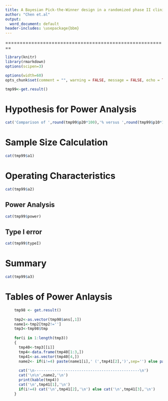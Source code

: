 ---
title: A Bayesian Pick-the-Winner design in a randomized phase II clinical trial
author: "Chen et.al"
output:
  word_document: default
header-includes: \usepackage{bbm}
---
========================================================

```{r library, echo=FALSE,comment="",warning=FALSE,message=FALSE}

library(knitr)
library(rmarkdown)
options(scipen=3)
```


```{r set-options, echo=FALSE, cache=FALSE}
options(width=60)
opts_chunk$set(comment = "", warning = FALSE, message = FALSE, echo = TRUE, tidy = FALSE, size="small",fig.height=5)

```


```{r, echo=FALSE}
tmp99<-get.result()

```


# Hypothesis for Power Analysis
```{r, echo=FALSE, results='asis'}
cat('Comparison of ',round(tmp99$p20*100),'% versus ',round(tmp99$p10*100),'% Response Rate') 
```


# Sample Size Calculation
```{r, echo=FALSE, results='asis'}
cat(tmp99$a1)
```

# Operating Characteristics 
```{r, echo=FALSE, results='asis'}
cat(tmp99$a2)
```

## Power Analysis
```{r, echo=FALSE, results='asis'}
cat(tmp99$power)
```

## Type I error
```{r, echo=FALSE, results='asis'}
cat(tmp99$typeI)
```

# Summary
```{r, echo=FALSE, results='asis'}
cat(tmp99$a3)
```


# Tables of Power Anlaysis
```{r, echo=FALSE, results='asis'}

    tmp98 <- get.result()
    
    tmp2<-as.vector(tmp98$ans[,1])
    name1<-tmp2[tmp2!='']
    tmp3<-tmp98$tmp
    
    for(i in 1:length(tmp3))
    {
      tmp40<-tmp3[[i]]
      tmp4<-data.frame(tmp40[1:3,])
      tmp41<-as.vector(tmp40[4,])
      name2<- if(i!=4) paste(name1[i],' (',tmp41[2],')',sep='') else paste(name1[i],' (',tmp41[3],')',sep='')
      
      cat('\n-----------------------------------------------\n')
      cat('\n\n',name2,'\n')
      print(kable(tmp4))
      cat('\n',tmp41[1],'\n')
      if(i!=4) cat('\n',tmp41[2],'\n') else cat('\n',tmp41[3],'\n')
    }
    


```
 
